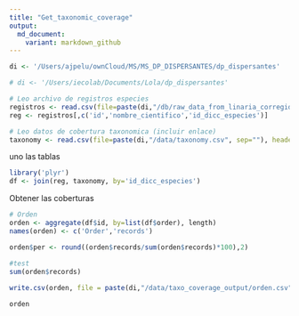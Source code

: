 ```yaml
---
title: "Get_taxonomic_coverage"
output:
  md_document:
    variant: markdown_github
---
```



```r
di <- '/Users/ajpelu/ownCloud/MS/MS_DP_DISPERSANTES/dp_dispersantes'

# di <- '/Users/iecolab/Documents/Lola/dp_dispersantes'

# Leo archivo de registros especies
registros <- read.csv(file=paste(di,"/db/raw_data_from_linaria_corregida.csv", sep=""), header=TRUE, sep=";")
reg <- registros[,c('id','nombre_cientifico','id_dicc_especies')]

# Leo datos de cobertura taxonomica (incluir enlace)
taxonomy <- read.csv(file=paste(di,"/data/taxonomy.csv", sep=""), header=TRUE, sep=",")
```

uno las tablas

```r
library('plyr')
df <- join(reg, taxonomy, by='id_dicc_especies')
```


Obtener las coberturas

```r
# Orden
orden <- aggregate(df$id, by=list(df$order), length)
names(orden) <- c('Order','records')

orden$per <- round((orden$records/sum(orden$records)*100),2)

#test 
sum(orden$records)
              
write.csv(orden, file = paste(di,"/data/taxo_coverage_output/orden.csv", sep=""), row.names=FALSE, quote= FALSE)

orden 
```

```r
```

